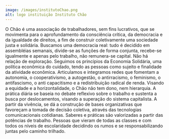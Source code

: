 ```yaml
---
image: /images/institutoChao.png
alt: logo instituição Instituto Chão
---
```

O Chão é uma associação de trabalhadores, sem fins lucrativos, que se movimenta para o aprofundamento da consciência crítica, da democracia e da igualdade de direitos, a fim de construir coletivamente uma sociedade justa e solidária. Buscamos uma democracia real: tudo é decidido em assembléias semanais, divide-se as funções de forma conjunta, recebe-se igualmente e apenas pelo trabalho, não remunera-se capital. Não há relação de exploração.  Seguimos os princípios da Economia Solidária, uma política econômica do cuidado, tendo as pessoas como sujeito e finalidade da atividade econômica. 
Articulamos e integramos redes que fomentam a autonomia, o cooperativismo, a autogestão, o antirracismo, o feminismo, o antifascismo, o anti capacitismo e a redistribuição radical de renda. Visando a equidade e a horizontalidade, o Chão não tem dono, nem hierarquia. A prática diária se baseia no debate reflexivo sobre o trabalho e sustenta a busca por deslocamentos, visando a superação do sistema capitalista. A partir da vivência, se dá a construção de bases organizativas que favoreçam a tomada de decisão coletiva, através das tecnologias comunicacionais cotidianas. Saberes e práticas são valorizadas a partir das potências de trabalho. Pessoas que vieram de todas as classes e com todos os níveis de escolaridade decidindo os rumos e se responsabilizando juntas pelo caminho trilhado.